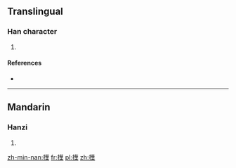==Translingual==

===Han character===
{{Han char|rn=64|rad=手|as=13|sn=16|four=5409<sub>4</sub>|canj=手廿心木 (QTPD)|ids=⿰[[扌]][[葉]]}}

# {{defn|Han|sort=手13}}

====References====
* {{Han ref|kx=0459.160|dkj=12841|dj=0808.120|hdz=31966.120|uh=64DB|ud=25819|bh=E9AC|bd=59820}}

----

==Mandarin==

===Hanzi===
{{cmn-hanzi|pin=[[yè]] ([[ye4]])|wg=yeh<sup>4</sup>}}

# {{defn|lang=cmn|sort=手13}}

[[zh-min-nan:擛]]
[[fr:擛]]
[[pl:擛]]
[[zh:擛]]